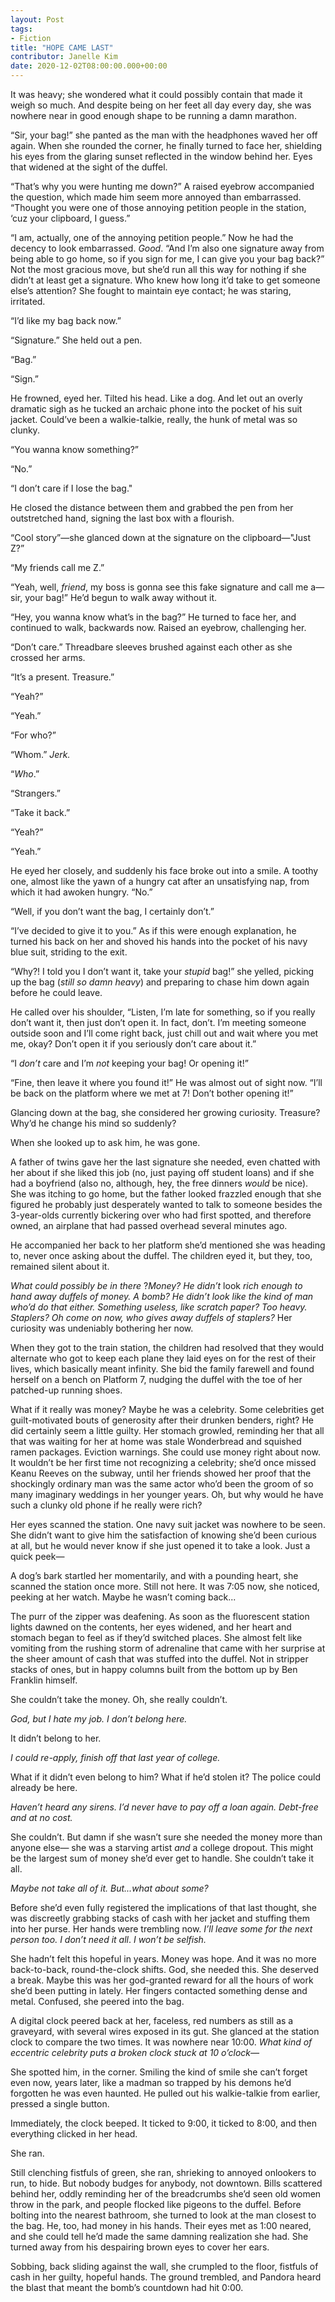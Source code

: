```yaml
---
layout: Post
tags:
- Fiction
title: "HOPE CAME LAST"
contributor: Janelle Kim
date: 2020-12-02T08:00:00.000+00:00
---
```

It was heavy; she wondered what it could possibly contain that made it weigh so much. And despite being on her feet all day every day, she was nowhere near in good enough shape to be running a damn marathon.

“Sir, your bag!” she panted as the man with the headphones waved her off again. When she rounded the corner, he finally turned to face her, shielding his eyes from the glaring sunset reflected in the window behind her. Eyes that widened at the sight of the duffel.

“That’s why you were hunting me down?” A raised eyebrow accompanied the question, which made him seem more annoyed than embarrassed. “Thought you were one of those annoying petition people in the station, ‘cuz your clipboard, I guess.”

“I am, actually, one of the annoying petition people.” Now he had the decency to look embarrassed. <em>Good</em>. “And I’m also one signature away from being able to go home, so if you sign for me, I can give you your bag back?” Not the most gracious move, but she’d run all this way for nothing if she didn’t at least get a signature. Who knew how long it’d take to get someone else’s attention? She fought to maintain eye contact; he was staring, irritated.

“I’d like my bag back now.”

“Signature.” She held out a pen.

“Bag.”

“Sign.”

He frowned, eyed her. Tilted his head. Like a dog. And let out an overly dramatic sigh as he tucked an archaic phone into the pocket of his suit jacket. Could’ve been a walkie-talkie, really, the hunk of metal was so clunky.

“You wanna know something?”

“No.”

“I don’t care if I lose the bag."

He closed the distance between them and grabbed the pen from her outstretched hand, signing the last box with a flourish.

“Cool story”—she glanced down at the signature on the clipboard—"Just Z?”

“My friends call me Z.”

“Yeah, well, <em>friend</em>, my boss is gonna see this fake signature and call me a—sir, your bag!” He’d begun to walk away without it.

“Hey, you wanna know what’s in the bag?” He turned to face her, and continued to walk, backwards now. Raised an eyebrow, challenging her.

“Don’t care.” Threadbare sleeves brushed against each other as she crossed her arms.

“It’s a present. Treasure.”

“Yeah?”

“Yeah.”

“For who?”

“Whom.” <em>Jerk.</em>

“<em>Who</em>.”

“Strangers.”

“Take it back.”

“Yeah?”

“Yeah.”

He eyed her closely, and suddenly his face broke out into a smile. A toothy one, almost like the yawn of a hungry cat after an unsatisfying nap, from which it had awoken hungry. “No.”

“Well, if you don’t want the bag, I certainly don’t.”

“I’ve decided to give it to you.” As if this were enough explanation, he turned his back on her and shoved his hands into the pocket of his navy blue suit, striding to the exit.

“Why?! I told you I don’t want it, take your <em>stupid</em> bag!” she yelled, picking up the bag (<em>still so damn heavy</em>) and preparing to chase him down again before he could leave.

He called over his shoulder, “Listen, I’m late for something, so if you really don’t want it, then just don’t open it. In fact, don’t. I’m meeting someone outside soon and I’ll come right back, just chill out and wait where you met me, okay? Don’t open it if you seriously don’t care about it.”

“I <em>don’t</em> care and I’m <em>not</em> keeping your bag! Or opening it!”

“Fine, then leave it where you found it!” He was almost out of sight now. “I’ll be back on the platform where we met at 7! Don’t bother opening it!”

Glancing down at the bag, she considered her growing curiosity. Treasure? Why’d he change his mind so suddenly?

When she looked up to ask him, he was gone.

A father of twins gave her the last signature she needed, even chatted with her about if she liked this job (no, just paying off student loans) and if she had a boyfriend (also no, although, hey, the free dinners <em>would</em> be nice). She was itching to go home, but the father looked frazzled enough that she figured he probably just desperately wanted to talk to someone besides the 3-year-olds currently bickering over who had first spotted, and therefore owned, an airplane that had passed overhead several minutes ago.

He accompanied her back to her platform she’d mentioned she was heading to, never once asking about the duffel. The children eyed it, but they, too, remained silent about it.

<em>What could possibly be in there </em>?<em>Money? He didn’t </em>look<em> rich enough to hand away duffels of money. A bomb? He didn’t look like the kind of man who’d do that either. Something useless, like scratch paper? Too heavy. Staplers? Oh come on now, who gives away duffels of staplers?</em> Her curiosity was undeniably bothering her now.

When they got to the train station, the children had resolved that they would alternate who got to keep each plane they laid eyes on for the rest of their lives, which basically meant infinity. She bid the family farewell and found herself on a bench on Platform 7, nudging the duffel with the toe of her patched-up running shoes.

What if it really was money? Maybe he was a celebrity. Some celebrities get guilt-motivated bouts of generosity after their drunken benders, right? He did certainly seem a little guilty. Her stomach growled, reminding her that all that was waiting for her at home was stale Wonderbread and squished ramen packages. Eviction warnings. She could use money right about now. It wouldn’t be her first time not recognizing a celebrity; she’d once missed Keanu Reeves on the subway, until her friends showed her proof that the shockingly ordinary man was the same actor who’d been the groom of so many imaginary weddings in her younger years. Oh, but why would he have such a clunky old phone if he really were rich?

Her eyes scanned the station. One navy suit jacket was nowhere to be seen. She didn’t want to give him the satisfaction of knowing she’d been curious at all, but he would never know if she just opened it to take a look. Just a quick peek—

A dog’s bark startled her momentarily, and with a pounding heart, she scanned the station once more. Still not here. It was 7:05 now, she noticed, peeking at her watch. Maybe he wasn’t coming back...

The purr of the zipper was deafening. As soon as the fluorescent station lights dawned on the contents, her eyes widened, and her heart and stomach began to feel as if they’d switched places. She almost felt like vomiting from the rushing storm of adrenaline that came with her surprise at the sheer amount of cash that was stuffed into the duffel. Not in stripper stacks of ones, but in happy columns built from the bottom up by Ben Franklin himself.

She couldn’t take the money. Oh, she really couldn’t.

<em>God, but I hate my job. I don’t belong here.</em>

It didn’t belong to her.

<em>I could re-apply, finish off that last year of college.</em>

What if it didn’t even belong to him? What if he’d stolen it? The police could already be here.

<em>Haven’t heard any sirens. I’d never have to pay off a loan again. Debt-free and at no cost.</em>

She couldn’t. But damn if she wasn’t sure she needed the money more than anyone else— she was a starving artist <em>and</em> a college dropout. This might be the largest sum of money she’d ever get to handle. She couldn’t take it all.

<em>Maybe not take all of it. But...what about some?</em>

Before she’d even fully registered the implications of that last thought, she was discreetly grabbing stacks of cash with her jacket and stuffing them into her purse. Her hands were trembling now. <em>I’ll leave some for the next person too. I don’t need it all</em>. <em>I won’t be selfish.</em>

She hadn’t felt this hopeful in years. Money was hope. And it was no more back-to-back, round-the-clock shifts. God, she needed this. She deserved a break. Maybe this was her god-granted reward for all the hours of work she’d been putting in lately. Her fingers contacted something dense and metal. Confused, she peered into the bag.

A digital clock peered back at her, faceless, red numbers as still as a graveyard, with several wires exposed in its gut. She glanced at the station clock to compare the two times. It was nowhere near 10:00. <em>What kind of eccentric celebrity puts a broken clock stuck at 10 o’clock—</em>

She spotted him, in the corner. Smiling the kind of smile she can’t forget even now, years later, like a madman so trapped by his demons he’d forgotten he was even haunted. He pulled out his walkie-talkie from earlier, pressed a single button.

Immediately, the clock beeped. It ticked to 9:00, it ticked to 8:00, and then everything clicked in her head.

She ran.

Still clenching fistfuls of green, she ran, shrieking to annoyed onlookers to run, to hide. But nobody budges for anybody, not downtown. Bills scattered behind her, oddly reminding her of the breadcrumbs she’d seen old women throw in the park, and people flocked like pigeons to the duffel. Before bolting into the nearest bathroom, she turned to look at the man closest to the bag. He, too, had money in his hands. Their eyes met as 1:00 neared, and she could tell he’d made the same damning realization she had. She turned away from his despairing brown eyes to cover her ears.

Sobbing, back sliding against the wall, she crumpled to the floor, fistfuls of cash in her guilty, hopeful hands. The ground trembled, and Pandora heard the blast that meant the bomb’s countdown had hit 0:00.
